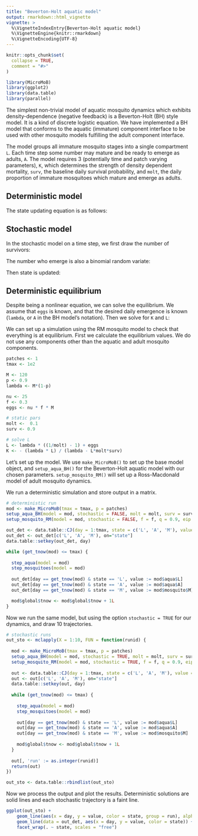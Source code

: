```yaml
---
title: "Beverton-Holt aquatic model"
output: rmarkdown::html_vignette
vignette: >
  %\VignetteIndexEntry{Beverton-Holt aquatic model}
  %\VignetteEngine{knitr::rmarkdown}
  %\VignetteEncoding{UTF-8}
---
```


```r
knitr::opts_chunk$set(
  collapse = TRUE,
  comment = "#>"
)
```

```r
library(MicroMoB)
library(ggplot2)
library(data.table)
library(parallel)
```

The simplest non-trivial model of aquatic mosquito dynamics which exhibits density-dependence (negative feedback)
is a Beverton-Holt (BH) style model. It is a kind of discrete logistic equation. We have implemented a BH model that
conforms to the aquatic (immature) component interface to be used with other mosquito models fulfilling the adult
component interface.

The model groups all immature mosquito stages into a single compartment `L`. Each time step some number
may mature and be ready to emerge as adults, `A`. The model requires 3 (potentially time and patch varying parameters),
`K`, which determines the strength of density dependent mortality, `surv`, the baseline daily survival probability,
and `molt`, the daily proportion of immature mosquitoes which mature and emerge as adults.

## Deterministic model

The state updating equation is as follows:

\begin{equation}
L_{t+1} = eggs + (1-molt) \cdot surv \cdot L_{t} \cdot \left( \frac{K}{L_{t}+K} \right) \\
A_{t} = molt \cdot surv \cdot L_{t} \cdot \left( \frac{K}{L_{t}+K} \right)
\end{equation}

## Stochastic model

In the stochastic model on a time step, we first draw the number of survivors:

\begin{equation}
survivors \sim \mathrm{binomial}(L, surv \cdot \left( \frac{K}{L_{t}+K} \right) )
\end{equation}

The number who emerge is also a binomial random variate:

\begin{equation}
emerge \sim \mathrm{binomial}(survivors, molt)
\end{equation}

Then state is updated:

\begin{equation}
L_{t+1} = eggs + survivors - emerge \\
A_{t} = emerge
\end{equation}

## Deterministic equilibrium

Despite being a nonlinear equation, we can solve the equilibrium. We assume that `eggs` is known, and that the desired
daily emergence is known (`lambda`, or `A` in the BH model's notation). Then we solve for `K` and `L`:

\begin{equation}
L = \lambda \left( \frac{1}{molt} - 1 \right) + eggs \\
K = \frac{-\lambda L}{\lambda - L \cdot molt \cdot surv}
\end{equation}

We can set up a simulation using the RM mosquito model to check that everything is
at equilibrium. First we calculate the equilibrium values. We do not use any components
other than the aquatic and adult mosquito components.

```R
patches <- 1
tmax <- 1e2

M <- 120
p <- 0.9
lambda <- M*(1-p)

nu <- 25
f <- 0.3
eggs <- nu * f * M

# static pars
molt <-  0.1
surv <- 0.9

# solve L
L <- lambda * ((1/molt) - 1) + eggs
K <- - (lambda * L) / (lambda - L*molt*surv)
```

Let's set up the model. We use `make_MicroMoB()` to set up the base model object, and
`setup_aqua_BH()` for the Beverton-Holt aquatic model with our chosen parameters.
`setup_mosquito_RM()` will set up a Ross-Macdonald model of adult mosquito dynamics.

We run a deterministic simulation and store output in a matrix.

```R
# deterministic run
mod <- make_MicroMoB(tmax = tmax, p = patches)
setup_aqua_BH(model = mod, stochastic = FALSE, molt = molt, surv = surv, K = K, L = L)
setup_mosquito_RM(model = mod, stochastic = FALSE, f = f, q = 0.9, eip = 10, p = p, psi = diag(1), nu = nu, M = M, Y = 0, Z = 0)

out_det <- data.table::CJ(day = 1:tmax, state = c('L', 'A', 'M'), value = NaN)
out_det <- out_det[c('L', 'A', 'M'), on="state"]
data.table::setkey(out_det, day)

while (get_tnow(mod) <= tmax) {
  
  step_aqua(model = mod)
  step_mosquitoes(model = mod)
  
  out_det[day == get_tnow(mod) & state == 'L', value := mod$aqua$L]
  out_det[day == get_tnow(mod) & state == 'A', value := mod$aqua$A]
  out_det[day == get_tnow(mod) & state == 'M', value := mod$mosquito$M]

  mod$global$tnow <- mod$global$tnow + 1L
}
```

Now we run the same model, but using the option `stochastic = TRUE` for our dynamics,
and draw 10 trajectories.

```R
# stochastic runs
out_sto <- mclapply(X = 1:10, FUN = function(runid) {
  
  mod <- make_MicroMoB(tmax = tmax, p = patches)
  setup_aqua_BH(model = mod, stochastic = TRUE, molt = molt, surv = surv, K = K, L = L)
  setup_mosquito_RM(model = mod, stochastic = TRUE, f = f, q = 0.9, eip = 10, p = p, psi = diag(1), nu = nu, M = M, Y = 0, Z = 0)
  
  out <- data.table::CJ(day = 1:tmax, state = c('L', 'A', 'M'), value = NaN)
  out <- out[c('L', 'A', 'M'), on="state"]
  data.table::setkey(out, day)
  
  while (get_tnow(mod) <= tmax) {
    
    step_aqua(model = mod)
    step_mosquitoes(model = mod)
    
    out[day == get_tnow(mod) & state == 'L', value := mod$aqua$L]
    out[day == get_tnow(mod) & state == 'A', value := mod$aqua$A]
    out[day == get_tnow(mod) & state == 'M', value := mod$mosquito$M]
  
    mod$global$tnow <- mod$global$tnow + 1L
  }
  
  out[, 'run' := as.integer(runid)] 
  return(out)
})

out_sto <- data.table::rbindlist(out_sto)
```

Now we process the output and plot the results. Deterministic solutions are solid lines
and each stochastic trajectory is a faint line.

```R
ggplot(out_sto) +
    geom_line(aes(x = day, y = value, color = state, group = run), alpha = 0.35) +
    geom_line(data = out_det, aes(x = day, y = value, color = state)) +
    facet_wrap(. ~ state, scales = "free")
```
